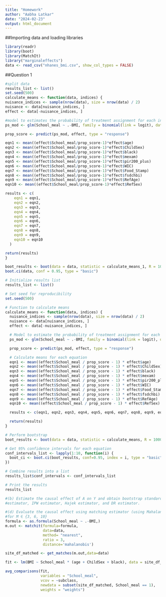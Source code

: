 ```yaml
---
title: "Homework"
author: "Aabha Latkar"
date: "2024-02-23"
output: html_document
---
```


##Importing data and loading libraries
```r
library(readr)
library(boot)
library(MatchIt)
library("marginaleffects")
data <- read_csv("nhanes_bmi.csv", show_col_types = FALSE)
```

##Question 1
```r
#split data
results_list <- list()
set.seed(500)
calculate_means <- function(data, indices) {
nuisance_indices <- sample(nrow(data), size = nrow(data) / 2)
nuisance <- data[nuisance_indices, ]
effect <- data[-nuisance_indices, ]

#model to estimates the probability of treatment assignment for each individual in the dataset
ps_mod <- glm(School_meal ~ .-BMI, family = binomial(link = logit), data = nuisance)

prop_score <- predict(ps_mod, effect, type = "response")

eqn1 <- mean((effect$School_meal/prop_score-1)*effect$age)
eqn2 <- mean((effect$School_meal/prop_score-1)*effect$ChildSex)
eqn3 <- mean((effect$School_meal/prop_score-1)*effect$black)
eqn4 <- mean((effect$School_meal/prop_score-1)*effect$mexam)
eqn5 <- mean((effect$School_meal/prop_score-1)*effect$pir200_plus)
eqn6 <- mean((effect$School_meal/prop_score-1)*effect$WIC)
eqn7 <- mean((effect$School_meal/prop_score-1)*effect$Food_Stamp)
eqn8 <- mean((effect$School_meal/prop_score-1)*effect$fsdchbi)
eqn9 <- mean((effect$School_meal/prop_score-1)*effect$RefAge)
eqn10 <- mean((effect$School_meal/prop_score-1)*effect$RefSex)

results <- c(
    eqn1 = eqn1,
    eqn2 = eqn2,
    eqn3 = eqn3,
    eqn4 = eqn4,
    eqn5 = eqn5,
    eqn6 = eqn6,
    eqn7 = eqn7,
    eqn8 = eqn8,
    eqn9 = eqn9,
    eqn10 = eqn10
  )

return(results)
}

boot_results <- boot(data = data, statistic = calculate_means_1, R = 1000)
boot.ci(data, conf = 0.95, type = "basic")

```
```r

# Initialize results list
results_list <- list()

# Set seed for reproducibility
set.seed(500)

# Function to calculate means
calculate_means <- function(data, indices) {
  nuisance_indices <- sample(nrow(data), size = nrow(data) / 2)
  nuisance <- data[nuisance_indices, ]
  effect <- data[-nuisance_indices, ]

  # Model to estimate the probability of treatment assignment for each individual
  ps_mod <- glm(School_meal ~ .-BMI, family = binomial(link = logit), data = nuisance)

  prop_score <- predict(ps_mod, effect, type = "response")

  # Calculate means for each equation
  eqn1 <- mean((effect$School_meal / prop_score - 1) * effect$age)
  eqn2 <- mean((effect$School_meal / prop_score - 1) * effect$ChildSex)
  eqn3 <- mean((effect$School_meal / prop_score - 1) * effect$black)
  eqn4 <- mean((effect$School_meal / prop_score - 1) * effect$mexam)
  eqn5 <- mean((effect$School_meal / prop_score - 1) * effect$pir200_plus)
  eqn6 <- mean((effect$School_meal / prop_score - 1) * effect$WIC)
  eqn7 <- mean((effect$School_meal / prop_score - 1) * effect$Food_Stamp)
  eqn8 <- mean((effect$School_meal / prop_score - 1) * effect$fsdchbi)
  eqn9 <- mean((effect$School_meal / prop_score - 1) * effect$RefAge)
  eqn10 <- mean((effect$School_meal / prop_score - 1) * effect$RefSex)

  results <- c(eqn1, eqn2, eqn3, eqn4, eqn5, eqn6, eqn7, eqn8, eqn9, eqn10)

  return(results)
}

# Perform bootstrap
boot_results <- boot(data = data, statistic = calculate_means, R = 1000)

# Get 95% confidence intervals for each equation
conf_intervals_list <- lapply(1:10, function(i) {
  boot_ci <- boot.ci(boot_results, conf=0.95, index = i, type = "basic")
})

# Combine results into a list
results_list$conf_intervals <- conf_intervals_list

# Print the results
results_list
```


```r
#(b) Estimate the causal effect of A on Y and obtain bootstrap standard errors for OR
#estimator, IPW estimator, Hajek estimator, and DR estimator.


```

```r
#(d) Evaluate the causal effect using matching estimator (using Mahalanobis distance)
#for M ∈ {3, 6, 10}
formula <- as.formula(School_meal ~ .-BMI,)
m.out <- matchit(formula=formula,
                 data=data,
                 method= "nearest",
                 ratio = 3,
                 distance='mahalanobis')

site_df_matched <- get_matches(m.out,data=data)

fit <- lm(BMI ~ School_meal * (age + ChildSex + black), data = site_df_matched)

avg_comparisons(fit,
                variables = "School_meal",
                vcov = ~subclass,
                newdata = subset(site_df_matched, School_meal == 1),
                weights = "weights")

```
```r

```







